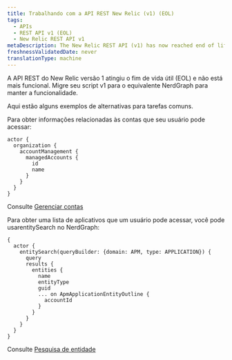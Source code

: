 ```yaml
---
title: Trabalhando com a API REST New Relic (v1) (EOL)
tags:
  - APIs
  - REST API v1 (EOL)
  - New Relic REST API v1
metaDescription: The New Relic REST API (v1) has now reached end of life. Migrate your v1 scripts to their NerdGraph equivalent.
freshnessValidatedDate: never
translationType: machine
---
```


<Callout variant="important">
  A API REST do New Relic versão 1 atingiu o fim de vida útil (EOL) e não está mais funcional. Migre seu script v1 para o equivalente NerdGraph para manter a funcionalidade.
</Callout>

Aqui estão alguns exemplos de alternativas para tarefas comuns.

Para obter informações relacionadas às contas que seu usuário pode acessar:

```
actor {
  organization {
    accountManagement {
      managedAccounts {
        id
        name
      }
    }
  }
}
```

Consulte [Gerenciar contas](/docs/apis/nerdgraph/examples/manage-accounts-nerdgraph/)

Para obter uma lista de aplicativos que um usuário pode acessar, você pode usarentitySearch no NerdGraph:

```
{
  actor {
    entitySearch(queryBuilder: {domain: APM, type: APPLICATION}) {
      query
      results {
        entities {
          name
          entityType
          guid
          ... on ApmApplicationEntityOutline {
            accountId
          }
        }
      }
    }
  }
}
```

Consulte [Pesquisa de entidade](/docs/apis/nerdgraph/examples/nerdgraph-entities-api-tutorial/#search-entity)